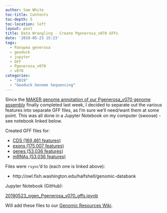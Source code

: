 ```yaml
---
author: Sam White
toc-title: Contents
toc-depth: 5
toc-location: left
layout: post
title: Data Wrangling - Create Pgenerosa_v070 GFFs
date: '2019-05-23 15:23'
tags:
  - Panopea generosa
  - geoduck
  - jupyter
  - GFF
  - Pgenerosa_v070
  - v070
categories:
  - "2019"
  - "Geoduck Genome Sequencing"
---
```

Since the [MAKER genome annotation of our Pgenerosa_v070 genome assembly](https://robertslab.github.io/sams-notebook/posts/2019/2019-02-28-Genome-Annotation---Pgenerosa_v070-MAKER-on-Mox/) finally completed last week, I decided to separate out the various features into separate GFF files, as I'm sure we'll need/want them at some point. This was all done in a Jupyter Notebook on my computer (swoose) - see notebook linked below.

Created GFF files for:

- [CDS (169,461 features)](http://owl.fish.washington.edu/halfshell/genomic-databank/Pgenerosa_v070.CDS.gff)
- [exons (175,007 features)](http://owl.fish.washington.edu/halfshell/genomic-databank/Pgenerosa_v070.exon.gff)
- [genes (53,036 features)](http://owl.fish.washington.edu/halfshell/genomic-databank/Pgenerosa_v070.gene.gff)
- [mRNAs (53,036 features)](http://owl.fish.washington.edu/halfshell/genomic-databank/Pgenerosa_v070.mRNA.gff)

Files were `rsync`'d to (each one is linked above):

- http://owl.fish.washington.edu/halfshell/genomic-databank

Jupyter Notebook (GitHub):

[20190523_pgen_Pgenerosa_v070_gffs.ipynb](https://github.com/RobertsLab/code/blob/master/notebooks/sam/20190523_pgen_Pgenerosa_v070_gffs.ipynb)

Will add these files to our [Genomic Resources Wiki](https://github.com/RobertsLab/resources/wiki/Genomic-Resources).
